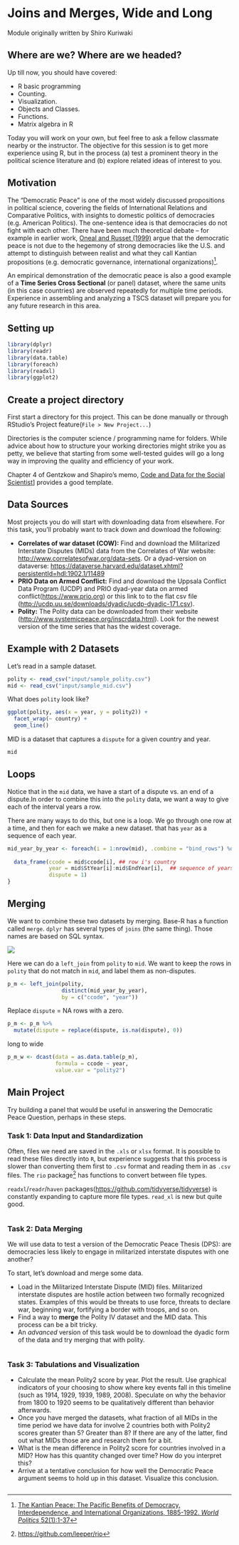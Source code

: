 # Joins and Merges, Wide and Long

Module originally written by Shiro Kuriwaki


## Where are we? Where are we headed?

Up till now, you should have covered:

* R basic programming
* Counting. 
* Visualization. 
* Objects and Classes. 
* Functions.
* Matrix algebra in R

Today you will work on your own, but feel free to ask a fellow classmate nearby or the instructor. The objective for this session is to get more experience using R, but in the process (a) test a prominent theory in the political science literature and (b) explore related ideas of interest to you. 



## Motivation

The "Democratic Peace" is one of the most widely discussed propositions in political science, covering the fields of International Relations and Comparative Politics, with insights to domestic politics of democracies (e.g. American Politics). The one-sentence idea is that democracies do not fight with each other. There have been much theoretical debate -- for example in earlier work, [Oneal and Russet (1999)](https://blackboard.angelo.edu/bbcswebdav/institution/LFA/CSS/Course%20Material/SEC6302/Readings/Lesson_3/Oneal-Russett.pdf) argue that the democratic peace is not due to the hegemony of strong democracies like the U.S. and attempt to distinguish between realist and what they call Kantian propositions (e.g. democratic governance, international organizations)^[[The Kantian Peace: The Pacific Benefits of Democracy, Interdependence, and International Organizations, 1885-1992. _World Politics_ 52(1):1-37](https://blackboard.angelo.edu/bbcswebdav/institution/LFA/CSS/Course%20Material/SEC6302/Readings/Lesson_3/Oneal-Russett.pdf)]. 

An empirical demonstration of the democratic peace is also a good example of a __Time Series Cross Sectional__ (or panel) dataset, where the same units (in this case countries) are observed repeatedly for multiple time periods. Experience in assembling and analyzing a TSCS dataset will prepare you for any future research in this area.

## Setting up

```r
library(dplyr)
library(readr)
library(data.table)
library(foreach)
library(readxl)
library(ggplot2)
```



## Create a project directory

First start a directory for this project. This can be done manually or through RStudio's Project feature(`File > New Project...`)

Directories is the computer science / programming name for folders. While advice about how to structure your working directories might strike you as petty, we believe that starting from some well-tested guides will go a long way in improving the quality and efficiency of your work. 

Chapter 4 of Gentzkow and Shapiro's memo, [Code and Data for the Social Scientist](https://web.stanford.edu/~gentzkow/research/CodeAndData.pdf)] provides a good template. 




## Data Sources
Most projects you do will start with downloading data from elsewhere. For this task, you'll probably want to track down and download the following: 

* __Correlates of war dataset (COW):__ Find and download the Militarized Interstate Disputes (MIDs) data from the Correlates of War website: <http://www.correlatesofwar.org/data-sets>. Or a dyad-version on dataverse: <https://dataverse.harvard.edu/dataset.xhtml?persistentId=hdl:1902.1/11489>
* __PRIO Data on Armed Conflict:__ Find and download the Uppsala Conflict Data Program  (UCDP) and PRIO dyad-year data on armed conflict(<https://www.prio.org>) or this link to to the flat csv file (<http://ucdp.uu.se/downloads/dyadic/ucdp-dyadic-171.csv>). 
* __Polity:__ The Polity data can be downloaded from their website (<http://www.systemicpeace.org/inscrdata.html>). Look for the newest version of the time series that has the widest coverage.

## Example with 2 Datasets

Let's read in a sample dataset. 
```r
polity <- read_csv("input/sample_polity.csv")
mid <- read_csv("input/sample_mid.csv")
```


What does `polity` look like?
```r
ggplot(polity, aes(x = year, y = polity2)) +
  facet_wrap(~ country) +
  geom_line()
```


MID is a dataset that captures a `dispute` for a given country and year.
```r
mid
```


## Loops
Notice that in the `mid` data, we have a start of a dispute vs. an end of a dispute.In order to combine this into the `polity` data, we want a way to give each of the interval years a row. 

There are many ways to do this, but one is a loop. We go through one row at a time, and then for each we make a new dataset. that has `year` as a sequence of each year.


```r
mid_year_by_year <- foreach(i = 1:nrow(mid), .combine = "bind_rows") %do% { 
  
  data_frame(ccode = mid$ccode[i], ## row i's country
             year = mid$StYear[i]:mid$EndYear[i],  ## sequence of years for dispute in row i
             dispute = 1) 
}
```


## Merging
We want to combine these two datasets by merging. Base-R has a function called `merge`. `dplyr` has several types of `joins` (the same thing). Those names are based on SQL syntax.

![](images/dplyr-joins.png)

Here we can do a `left_join` from `polity` to `mid`. We want to keep the rows in `polity` that do not match in `mid`, and label them as non-disputes.
```r
p_m <- left_join(polity,
                 distinct(mid_year_by_year),
                 by = c("ccode", "year"))
```


Replace `dispute` = NA rows with a zero.

```r
p_m <- p_m %>%
  mutate(dispute = replace(dispute, is.na(dispute), 0))
```

long to wide
```r
p_m_w <- dcast(data = as.data.table(p_m),
               formula = ccode ~ year,
               value.var = "polity2")
```


## Main Project

Try building a panel that would be useful in answering the Democratic Peace Question, perhaps in these steps.

### Task 1: Data Input and Standardization

Often, files we need are saved in the `.xls` or `xlsx` format. It is possible to read these files directly into `R`, but experience suggests that this process is slower than converting them first to `.csv` format and reading them in as `.csv` files. The `rio` package^[<https://github.com/leeper/rio>] has functions to convert between file types. 

`readxl`/`readr`/`haven` packages(<https://github.com/tidyverse/tidyverse>) is constantly expanding to capture more file types. `read_xl` is new but quite good.

```r

```



### Task 2: Data Merging
We will use data to test a version of the Democratic Peace Thesis (DPS): are democracies less likely to engage in militarized interstate disputes with one another? 

To start, let's download and merge some data. 

* Load in the Militarized Interstate Dispute (MID) files. Militarized interstate disputes are hostile action between two formally recognized states. Examples of this would be threats to use force, threats to declare war, beginning war, fortifying a border with troops, and so on. 
* Find a way to __merge__ the Polity IV dataset and the MID data. This process can be a bit tricky. 
* An _advanced_ version of this task would be to download the dyadic form of the data and try merging that with polity.

```r

```


### Task 3: Tabulations and Visualization

* Calculate the mean Polity2 score by year. Plot the result. Use graphical indicators of your choosing to show where key events fall in this timeline (such as 1914, 1929, 1939, 1989, 2008). Speculate on why the behavior from 1800 to 1920 seems to be qualitatively different than behavior afterwards.
* Once you have merged the datasets, what fraction of all MIDs in the time period we have data for involve 2 countries both with Polity2 scores greater than 5? Greater than 8? If there are any of the latter, find out what MIDs those are and research them for a bit. 
* What is the mean difference in Polity2 score for countries involved in a MID? How has this quantity changed over time? How do you interpret this? 
* Arrive at a tentative conclusion for how well the Democratic Peace argument seems to hold up in this dataset. Visualize this conclusion. 

```r

```





